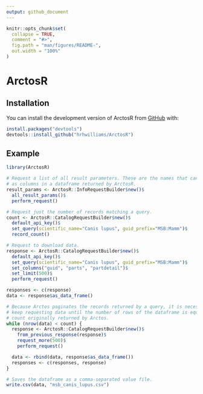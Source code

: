 ```yaml
---
output: github_document
---
```


<!-- README.md is generated from README.Rmd. Please edit that file -->

```r
knitr::opts_chunk$set(
  collapse = TRUE,
  comment = "#>",
  fig.path = "man/figures/README-",
  out.width = "100%"
)
```

# ArctosR

<!-- badges: start -->
<!-- badges: end -->

## Installation

You can install the development version of ArctosR from [GitHub](https://github.com/) with:

``` r
install.packages("devtools")
devtools::install_github("hrhwilliams/ArctosR")
```

## Example

```r
library(ArctosR)

# Request a list of all result parameters. These are the names that can show up
# as columns in a dataframe returned by ArctosR.
result_params <- ArctosR::InfoRequestBuilder$new()$
  all_result_params()$
  perform_request()

# Request just the number of records matching a query.
count <- ArctosR::CatalogRequestBuilder$new()$
  default_api_key()$
  set_query(scientific_name="Canis lupus", guid_prefix="MSB:Mamm")$
  record_count()

# Request to download data.
response <- ArctosR::CatalogRequestBuilder$new()$
  default_api_key()$
  set_query(scientific_name="Canis lupus", guid_prefix="MSB:Mamm")$
  set_columns("guid", "parts", "partdetail")$
  set_limit(500)$
  perform_request()

responses <- c(response)
data <- response$as_data_frame()

# Because Arctos paginates the records returned by a query, it is necessary to
# keep requesting data until the number of rows of the dataframe is equal to the
# count originally returned by Arctos.
while (nrow(data) < count) {
  response <- ArctosR::CatalogRequestBuilder$new()$
    from_previous_response(response)$
    request_more(500)$
    perform_request()

  data <- rbind(data, response$as_data_frame())
  responses <- c(responses, response)
}

# Saves the dataframe as a comma-separated value file.
write.csv(data, "msb_canis_lupus.csv")
```

